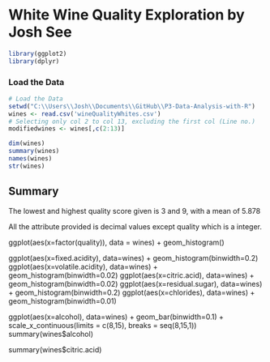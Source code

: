White Wine Quality Exploration by Josh See
========================================================

```r
library(ggplot2)
library(dplyr)
```

### Load the Data

```r
# Load the Data
setwd("C:\\Users\\Josh\\Documents\\GitHub\\P3-Data-Analysis-with-R")
wines <- read.csv('wineQualityWhites.csv')
# Selecting only col 2 to col 13, excluding the first col (Line no.)
modifiedwines <- wines[,c(2:13)]
```

```r
dim(wines)
summary(wines)
names(wines)
str(wines)
```

## Summary

The lowest and highest quality score given is 3 and 9, with a mean of 5.878

All the attribute provided is decimal values except quality which is a integer.


ggplot(aes(x=factor(quality)), data = wines) + geom_histogram()

ggplot(aes(x=fixed.acidity), data=wines) + geom_histogram(binwidth=0.2)
ggplot(aes(x=volatile.acidity), data=wines) + geom_histogram(binwidth=0.02)
ggplot(aes(x=citric.acid), data=wines) + geom_histogram(binwidth=0.02)
ggplot(aes(x=residual.sugar), data=wines) + geom_histogram(binwidth=0.2)
ggplot(aes(x=chlorides), data=wines) + geom_histogram(binwidth=0.01)

ggplot(aes(x=alcohol), data=wines) + geom_bar(binwidth=0.1) + scale_x_continuous(limits = c(8,15), breaks = seq(8,15,1))
summary(wines$alcohol)

summary(wines$citric.acid)
